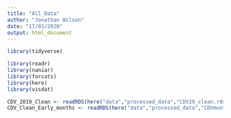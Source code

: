 ---
title: "All_Data"
author: "Jonathan Wilson"
date: "17/01/2020"
output: html_document
---

```{r}
library(tidyverse)

library(readr)
library(naniar)
library(forcats)
library(here)
library(visdat)


```

```{r}

CDV_2019_Clean <- readRDS(here("data","processed_data","CDV19_clean.rds"))
CDV_Clean_Early_months <- readRDS(here("data","processed_data","CDVmonths.rds"))
```